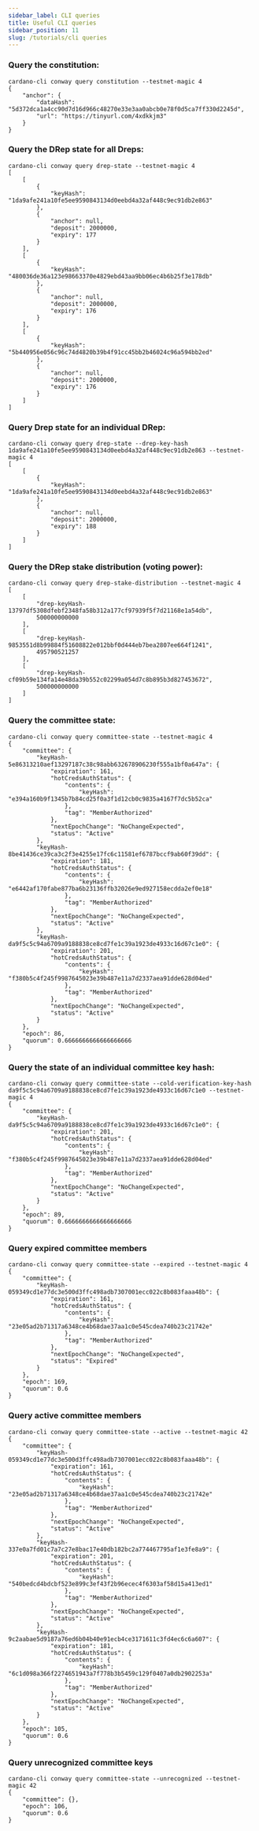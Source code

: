 ```yaml
---
sidebar_label: CLI queries
title: Useful CLI queries
sidebar_position: 11
slug: /tutorials/cli queries
---
```


### Query the constitution:
````
cardano-cli conway query constitution --testnet-magic 4
{
    "anchor": {
        "dataHash": "5d372dca1a4cc90d7d16d966c48270e33e3aa0abcb0e78f0d5ca7ff330d2245d",
        "url": "https://tinyurl.com/4xdkkjm3"
    }
}
````
### Query the DRep state for all Dreps:
````
cardano-cli conway query drep-state --testnet-magic 4
[
    [
        {
            "keyHash": "1da9afe241a10fe5ee9590843134d0eebd4a32af448c9ec91db2e863"
        },
        {
            "anchor": null,
            "deposit": 2000000,
            "expiry": 177
        }
    ],
    [
        {
            "keyHash": "480036de36a123e98663370e4829ebd43aa9bb06ec4b6b25f3e178db"
        },
        {
            "anchor": null,
            "deposit": 2000000,
            "expiry": 176
        }
    ],
    [
        {
            "keyHash": "5b440956e056c96c74d4820b39b4f91cc45bb2b46024c96a594bb2ed"
        },
        {
            "anchor": null,
            "deposit": 2000000,
            "expiry": 176
        }
    ]
]
````

### Query Drep state for an individual DRep:
````
cardano-cli conway query drep-state --drep-key-hash 1da9afe241a10fe5ee9590843134d0eebd4a32af448c9ec91db2e863 --testnet-magic 4
[
    [
        {
            "keyHash": "1da9afe241a10fe5ee9590843134d0eebd4a32af448c9ec91db2e863"
        },
        {
            "anchor": null,
            "deposit": 2000000,
            "expiry": 188
        }
    ]
]
````
### Query the DRep stake distribution (voting power):
````
cardano-cli conway query drep-stake-distribution --testnet-magic 4
[
    [
        "drep-keyHash-13797df5308dfebf2348fa58b312a177cf97939f5f7d21168e1a54db",
        500000000000
    ],
    [
        "drep-keyHash-9853551d8b99884f51608822e012bbf0d444eb7bea2807ee664f1241",
        495790521257
    ],
    [
        "drep-keyHash-cf09b59e134fa14e48da39b552c02299a054d7c8b895b3d827453672",
        500000000000
    ]
]
````
### Query the committee state:
````
cardano-cli conway query committee-state --testnet-magic 4
{
    "committee": {
        "keyHash-5e86313210aef13297187c38c98abb632678906230f555a1bf0a647a": {
            "expiration": 161,
            "hotCredsAuthStatus": {
                "contents": {
                    "keyHash": "e394a160b9f1345b7b84cd25f0a3f1d12cb0c9835a4167f7dc5b52ca"
                },
                "tag": "MemberAuthorized"
            },
            "nextEpochChange": "NoChangeExpected",
            "status": "Active"
        },
        "keyHash-8be41436ce39ca3c2f3e4255e17fc6c11581ef6787bccf9ab60f39dd": {
            "expiration": 181,
            "hotCredsAuthStatus": {
                "contents": {
                    "keyHash": "e6442af170fabe877ba6b23136ffb32026e9ed927158ecdda2ef0e18"
                },
                "tag": "MemberAuthorized"
            },
            "nextEpochChange": "NoChangeExpected",
            "status": "Active"
        },
        "keyHash-da9f5c5c94a6709a9188838ce8cd7fe1c39a1923de4933c16d67c1e0": {
            "expiration": 201,
            "hotCredsAuthStatus": {
                "contents": {
                    "keyHash": "f380b5c4f245f9987645023e39b487e11a7d2337aea91dde628d04ed"
                },
                "tag": "MemberAuthorized"
            },
            "nextEpochChange": "NoChangeExpected",
            "status": "Active"
        }
    },
    "epoch": 86,
    "quorum": 0.6666666666666666666
}
````
### Query the state of an individual committee key hash:
````
cardano-cli conway query committee-state --cold-verification-key-hash da9f5c5c94a6709a9188838ce8cd7fe1c39a1923de4933c16d67c1e0 --testnet-magic 4
{
    "committee": {
        "keyHash-da9f5c5c94a6709a9188838ce8cd7fe1c39a1923de4933c16d67c1e0": {
            "expiration": 201,
            "hotCredsAuthStatus": {
                "contents": {
                    "keyHash": "f380b5c4f245f9987645023e39b487e11a7d2337aea91dde628d04ed"
                },
                "tag": "MemberAuthorized"
            },
            "nextEpochChange": "NoChangeExpected",
            "status": "Active"
        }
    },
    "epoch": 89,
    "quorum": 0.6666666666666666666
}
````
### Query expired committee members
````
cardano-cli conway query committee-state --expired --testnet-magic 4
{
    "committee": {
        "keyHash-059349cd1e77dc3e500d3ffc498adb7307001ecc022c8b083faaa48b": {
            "expiration": 161,
            "hotCredsAuthStatus": {
                "contents": {
                    "keyHash": "23e05ad2b71317a6348ce4b68dae37aa1c0e545cdea740b23c21742e"
                },
                "tag": "MemberAuthorized"
            },
            "nextEpochChange": "NoChangeExpected",
            "status": "Expired"
        }
    },
    "epoch": 169,
    "quorum": 0.6
}
````
### Query active committee members

````
cardano-cli conway query committee-state --active --testnet-magic 42
{
    "committee": {
        "keyHash-059349cd1e77dc3e500d3ffc498adb7307001ecc022c8b083faaa48b": {
            "expiration": 161,
            "hotCredsAuthStatus": {
                "contents": {
                    "keyHash": "23e05ad2b71317a6348ce4b68dae37aa1c0e545cdea740b23c21742e"
                },
                "tag": "MemberAuthorized"
            },
            "nextEpochChange": "NoChangeExpected",
            "status": "Active"
        },
        "keyHash-337e0a7fd01c7a7c27e8bac17e40db182bc2a774467795af1e3fe8a9": {
            "expiration": 201,
            "hotCredsAuthStatus": {
                "contents": {
                    "keyHash": "540bedcd4bdcbf523e899c3ef43f2b96ecec4f6303af58d15a413ed1"
                },
                "tag": "MemberAuthorized"
            },
            "nextEpochChange": "NoChangeExpected",
            "status": "Active"
        },
        "keyHash-9c2aabae5d9187a76ed6b04b40e91ecb4ce3171611c3fd4ec6c6a607": {
            "expiration": 181,
            "hotCredsAuthStatus": {
                "contents": {
                    "keyHash": "6c1d098a366f2274651943a7f778b3b5459c129f0407a0db2902253a"
                },
                "tag": "MemberAuthorized"
            },
            "nextEpochChange": "NoChangeExpected",
            "status": "Active"
        }
    },
    "epoch": 105,
    "quorum": 0.6
}
````
### Query unrecognized committee keys
````
cardano-cli conway query committee-state --unrecognized --testnet-magic 42
{
    "committee": {},
    "epoch": 106,
    "quorum": 0.6
}
````

